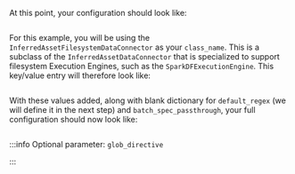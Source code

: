 
<TipInferredDataConnectorOverview />

<PartNameTheDataConnector data_connector_name="name_of_my_inferred_data_connector" />

At this point, your configuration should look like:

```python name="datasource_config add empty inferred_data_connector"
```

<PartDataConnectorKeysOverview data_connector_type="InferredAssetFilesystemDataConnector" data_connector_name="name_of_my_inferred_data_connector" runtime={false} batch_spec_passthrough={true} glob_directive={true} />

For this example, you will be using the `InferredAssetFilesystemDataConnector` as your `class_name`.  This is a subclass of the `InferredAssetDataConnector` that is specialized to support filesystem Execution Engines, such as the `SparkDFExecutionEngine`.  This key/value entry will therefore look like:

```python name="inferred data connector populate class_name"
```

<TipCustomDataConnectorModuleName />

<PartFilesystemBaseDirectory />

With these values added, along with blank dictionary for `default_regex` (we will define it in the next step) and `batch_spec_passthrough`, your full configuration should now look like:

```python name="datasource_configuration_pandas_inferred_empty_regex"
```
:::info Optional parameter: `glob_directive`

<PartGlobDirectiveDetails />

:::